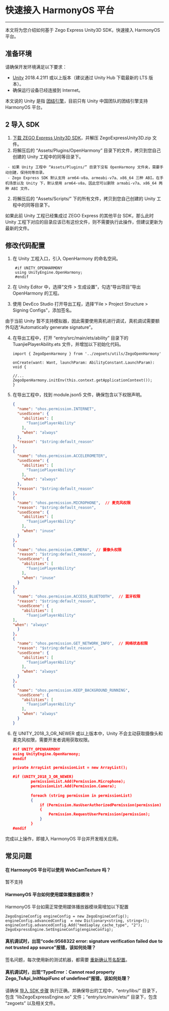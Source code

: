 # 快速接入 HarmonyOS 平台

- - - -
本文将为您介绍如何基于 Zego Express Unity3D SDK，快速接入 HarmonyOS 平台。

## 准备环境

请确保开发环境满足以下要求：

- [Unity](https://unity.cn/tuanjie/tuanjieyinqing) 2018.4.21f1 或以上版本（建议通过 Unity Hub 下载最新的 LTS 版本）。
- 确保运行设备已经连接到 Internet。

<Note title="说明">


本文说的 Unity 是指 [团结引擎](https://unity.cn/tuanjie/tuanjieyinqing)，目前只有 Unity 中国团队的团结引擎支持 HarmonyOS 平台。

</Note>





## 2 导入 SDK

1. [下载 ZEGO Express Unity3D SDK](!DownloadSDK/DownloadSDK)，并解压 ZegoExpressUnity3D.zip 文件。
2. 将解压后的 “Assets/Plugins/OpenHarmony” 目录下的文件，拷贝到您自己创建的 Unity 工程中的同等目录下。

<Note title="说明">

    
     - 如果 Unity 工程中 “Assets/Plugins/” 目录下没有 OpenHarmony 文件夹，需要手动创建，保持同等目录。
     - Zego Express SDK 默认支持 arm64-v8a、armeabi-v7a、x86_64 三种 ABI。在手机场景以及 Unity 下，默认使用 arm64-v8a，因此您可以删除 armabi-v7a、x86_64 两种 ABI 文件。
    
</Note>


  
2. 将解压后的 “Assets/Scripts/” 下的所有文件，拷贝到您自己创建的 Unity 工程中的同等目录下。

<Note title="说明">


   如果此前 Unity 工程已经集成过 ZEGO Express 的其他平台 SDK，那么此时 Unity 工程下对应的目录应该已有这份文件，则不需要执行此操作，但建议更新为最新的文件。
   
</Note>



    


## 修改代码配置

1. 在 Unity 工程入口，引入 OpenHarmony 的命名空间。
   ```
    #if UNITY_OPENHARMONY
    using UnityEngine.OpenHarmony;
    #endif
   ```
2. 在 Unity Editor 中，选择“文件 > 生成设置”，勾选“导出项目”导出 OpenHarmony 的工程。

3. 使用 DevEco Studio 打开导出工程，选择“File > Project Structure > Signing Configs"，添加签名。

<Note title="说明">


   由于当前 Unity 暂不支持模拟器，因此需要使用真机进行调试，真机调试需要额外勾选“Automatically generate signature”。
    
</Note>


4. 在导出工程中，打开 “entry/src/main/ets/ability” 目录下的 TuanjiePlayerAbility.ets 文件，并增加以下初始化代码。
    ```
    import { ZegoOpenHarmony } from '../zegoets/utils/ZegoOpenHarmony'

    onCreate(want: Want, launchParam: AbilityConstant.LaunchParam): void {
  
    //...
    ZegoOpenHarmony.initEnv(this.context.getApplicationContext());
    }
    ```
5. 在导出工程中，找到 module.json5 文件，确保包含以下权限声明。
    ```json
    {
      "name": "ohos.permission.INTERNET",
      "usedScene": {
        "abilities": [
          "TuanjiePlayerAbility"
        ],
        "when": "always"
      },
      "reason": "$string:default_reason"
    },
    {
      "name": "ohos.permission.ACCELEROMETER",
      "usedScene": {
        "abilities": [
          "TuanjiePlayerAbility"
        ],
        "when": "always"
      },
      "reason": "$string:default_reason"
    },
    {
      "name": "ohos.permission.MICROPHONE",  // 麦克风权限
      "reason": "$string:default_reason",
      "usedScene": {
        "abilities": [
          "TuanjiePlayerAbility"
        ],
        "when": "inuse"
      }
    },
    {
      "name": "ohos.permission.CAMERA",  // 摄像头权限
      "reason": "$string:default_reason",
      "usedScene": {
        "abilities": [
          "TuanjiePlayerAbility"
        ],
        "when": "inuse"
      }
    },
    {
      "name": "ohos.permission.ACCESS_BLUETOOTH",  // 蓝牙权限
      "reason": "$string:default_reason",
      "usedScene": {
        "abilities": [
          "TuanjiePlayerAbility"
    ],
    "when": "always"
      }
    },
    {
      "name": "ohos.permission.GET_NETWORK_INFO",  // 网络状态权限
      "reason": "$string:default_reason",
      "usedScene": {
        "abilities": [
          "TuanjiePlayerAbility"
        ],
        "when": "always"
      }
    },
    {
      "name": "ohos.permission.KEEP_BACKGROUND_RUNNING",
      "usedScene": {
        "abilities": [
          "TuanjiePlayerAbility"
        ],
        "when": "always"
      }
    }
    ```
6. 在 UNITY_2018_3_OR_NEWER 或以上版本中，Unity 不会主动获取摄像头和麦克风权限，需要开发者调用获取权限。
    ```json
    #if UNITY_OPENHARMONY
    using UnityEngine.OpenHarmony;
    #endif
    
    private ArrayList permissionList = new ArrayList();
    
    #if (UNITY_2018_3_OR_NEWER)
            permissionList.Add(Permission.Microphone);
            permissionList.Add(Permission.Camera);
            
            foreach (string permission in permissionList)
            {
                if (Permission.HasUserAuthorizedPermission(permission) == false)
                {
                    Permission.RequestUserPermission(permission);
                }
            }
    #endif
    ```

完成以上操作，即接入 HarmonyOS 平台并开发相关应用。

## 常见问题

#### 在 HarmonyOS 平台可以使用 WebCamTexture 吗？
 暂不支持

#### HarmonyOS 平台如何使用媒体播放器模块？

HarmonyOS 平台如需正常使用媒体播放器模块需增加以下配置
```
ZegoEngineConfig engineConfig = new ZegoEngineConfig();
engineConfig.advancedConfig  = new Dictionary<string, string>();
engineConfig.advancedConfig.Add("mediaplay_cache_type", "2");
ZegoExpressEngine.SetEngineConfig(engineConfig);
```

#### 真机调试时，出现“code:9568322 error: signature verification failed due to not trusted app source”报错，该如何处理？

签名问题，每次使用新的测试机器，都需要 [重新确认签名配置](https://developer.huawei.com/consumer/cn/doc/harmonyos-faqs-V5/faqs-app-debugging-9-V5)。

#### 真机调试时，出现“TypeError：Cannot read property Zego_TsApi_InitNapiFunc of undefined”报错，该如何处理？

请确保 [导入 SDK 步骤](21309#2) 执行正确。并确保导出的工程中，“entry/libs/” 目录下，包含 “libZegoExpressEngine.so” 文件；“entry/src/main/ets/” 目录下，包含 “zegoets” 以及相关文件。
